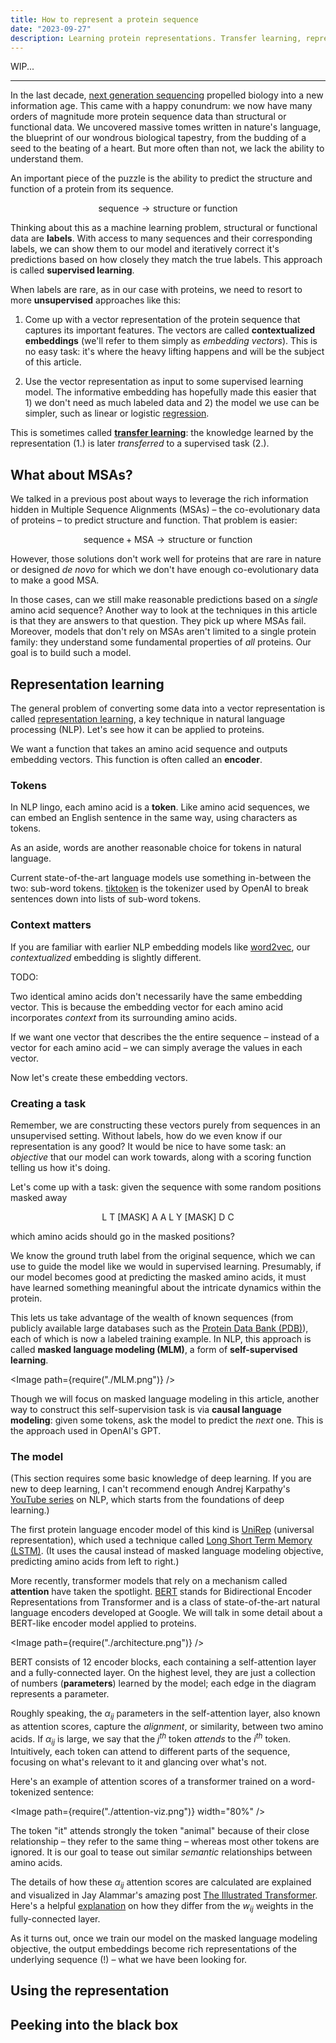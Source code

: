 ```yaml
---
title: How to represent a protein sequence
date: "2023-09-27"
description: Learning protein representations. Transfer learning, representation learning, contextual embeddings, Transformers, masked language modeling, BERT, ESM, attention analysis.
---
```



WIP...

---

In the last decade,
[next generation sequencing](https://en.wikipedia.org/wiki/Massive_parallel_sequencing)
propelled biology into a new information age. This came with a happy conundrum: we now
have many orders of magnitude more protein sequence data than structural or functional
data. We uncovered massive tomes written in nature's language, the blueprint
of our wondrous biological tapestry, from the budding of a seed to the beating
of a heart. But more often than not, we lack the ability to understand them.

An important piece of the puzzle is the ability to predict the structure and function of a
protein from its sequence.

$$
\text{sequence} \longrightarrow \text{structure or function}
$$

Thinking about this as a machine learning problem, structural or functional data are **labels**.
With access to many sequences and their corresponding labels, we can show them to our model and
iteratively correct it's predictions based on how closely they match the true labels.
This approach is called **supervised learning**.

When labels are rare, as in our case with proteins, we need to resort to more **unsupervised**
approaches like this:

1. Come up with a vector representation of the protein sequence that captures its important
   features. The vectors are called **contextualized embeddings** (we'll refer to them simply
   as _embedding vectors_). This is no easy task: it's where the heavy lifting happens and
   will be the subject of this article.

   <AminoAcidEmbedding />

2. Use the vector representation as input to some supervised learning model. The informative
   embedding has hopefully made this easier that 1) we don't need as much labeled data and 2)
   the model we use can be simpler, such as linear or logistic
   [regression](https://en.wikipedia.org/wiki/Regression_analysis).

This is sometimes called [**transfer learning**](https://en.wikipedia.org/wiki/Transfer_learning):
the knowledge learned by the representation (1.) is later _transferred_ to a supervised task (2.).

## What about MSAs?

We talked in a <Link to="/protein-evolution">previous post</Link> about ways to leverage
the rich information hidden in Multiple Sequence Alignments (MSAs) – the co-evolutionary data
of proteins – to predict structure and function. That problem is easier:

$$
\text{sequence} + \text{MSA} \longrightarrow \text{structure or function}
$$

However, those solutions don't work well for proteins that are rare in nature or designed
_de novo_ for which we don't have enough co-evolutionary data to make a good MSA.

In those cases, can we still make reasonable predictions based on a _single_ amino acid sequence?
Another way to look at the techniques in this article is that they are answers to that
question. They pick up where MSAs fail. Moreover, models that don't rely on MSAs aren't limited to a
single protein family: they understand some fundamental properties of _all_ proteins. Our goal
is to build such a model.

## Representation learning

The general problem of converting some data into a vector representation is called
[representation learning](https://en.wikipedia.org/wiki/Feature_learning), a key
technique in natural language processing (NLP). Let's see how it can be applied to proteins.

We want a function that takes an amino acid sequence and outputs embedding vectors. This
function is often called an **encoder**.

<AminoAcidEmbeddingEncoding />

### Tokens

In NLP lingo, each amino acid is a **token**. Like amino acid sequences, we can embed an
English sentence in the same way, using characters as tokens.

<CharacterEmbedding />

As an aside, words are another reasonable choice for tokens in natural language.

<WordEmbedding />

Current state-of-the-art language models use something in-between the two: sub-word tokens.
[tiktoken](https://github.com/openai/tiktoken) is the tokenizer used by OpenAI to break sentences
down into lists of sub-word tokens.

### Context matters

If you are familiar with earlier NLP embedding models like
[word2vec](https://en.wikipedia.org/wiki/Word2vec), our _contextualized_ embedding is slightly
different.

TODO:

Two identical amino acids don't necessarily have the same embedding vector. This is because
the embedding vector for each amino acid incorporates _context_ from its surrounding
amino acids.

If we want one vector that describes the the entire sequence – instead of a vector for each
amino acid – we can simply average the values in each vector.

Now let's create these embedding vectors.

### Creating a task

Remember, we are constructing these vectors purely from sequences in an unsupervised setting.
Without labels, how do we even know if our representation is any good? It would be nice to
have some task: an _objective_ that our model can work towards, along with a scoring function
telling us how it's doing.

Let's come up with a task: given the sequence with some random positions masked away

$$
\text{L  T [MASK] A  A  L  Y [MASK] D  C}
$$

which amino acids should go in the masked positions?

We know the ground truth label from the original sequence, which we can use to guide the model
like we would in supervised learning. Presumably, if our model becomes good at predicting the
masked amino acids, it must have learned something meaningful about the intricate dynamics within
the protein.

This lets us take advantage of the wealth of known sequences (from publicly available large
databases such as the [Protein Data Bank (PDB)](https://www.rcsb.org/)), each of which is now
a labeled training example. In NLP, this approach is called **masked language modeling (MLM)**,
a form of **self-supervised learning**.

<Image path={require("./MLM.png")} />

Though we will focus on masked language modeling in this article, another way to construct
this self-supervision task is via **causal language modeling**: given some
tokens, ask the model to predict the _next_ one. This is the approach used in OpenAI's GPT.

### The model

(This section requires some basic knowledge of deep learning. If you are new to deep learning,
I can't recommend enough Andrej Karpathy's
[YouTube series](https://youtu.be/VMj-3S1tku0?si=jd52N4a0ZpWQNUQy) on NLP, which starts from
the foundations of deep learning.)

The first protein language encoder model of this kind is
[UniRep](https://www.nature.com/articles/s41592-019-0598-1) (universal representation),
which used a technique called
[Long Short Term Memory (LSTM)](https://en.wikipedia.org/wiki/Long_short-term_memory). (It uses
the causal instead of masked language modeling objective, predicting amino acids from left to
right.)

More recently, transformer models that rely on a mechanism called **attention** have taken the
spotlight. [BERT](<https://en.wikipedia.org/wiki/BERT_(language_model)>) stands for Bidirectional
Encoder Representations from Transformer and is a class of state-of-the-art natural language
encoders developed at Google. We will talk in some detail about a BERT-like encoder model applied
to proteins.

<Image path={require("./architecture.png")} />

BERT consists of 12 encoder blocks, each containing a self-attention layer and a
fully-connected layer. On the highest level, they are just a collection of numbers
(**parameters**) learned by the model; each edge in the diagram represents a parameter.

Roughly speaking, the $\alpha_{ij}$ parameters in the self-attention layer, also known as
attention scores, capture the _alignment_, or similarity, between two amino acids. If
$\alpha_{ij}$ is large, we say that the $j^{th}$ token _attends_ to the $i^{th}$ token.
Intuitively, each token can attend to different parts of the sequence, focusing on what's
relevant to it and glancing over what's not.

Here's an example of attention scores of a transformer trained on a word-tokenized
sentence:

<Image path={require("./attention-viz.png")} width="80%" />

The token "it" attends strongly the token "animal" because of their close relationship
– they refer to the same thing – whereas most other tokens are ignored. It is our goal
to tease out similar _semantic_ relationships between amino acids.

The details of how these $\alpha_{ij}$ attention scores are calculated are explained
and visualized in Jay Alammar's amazing post
[The Illustrated Transformer](http://jalammar.github.io/illustrated-transformer/).
Here's a helpful [explanation](https://twitter.com/rasbt/status/1629884953965068288) on
how they differ from the $w_{ij}$ weights in the fully-connected layer.

As it turns out, once we train our model on the masked language modeling objective,
the output embeddings become rich representations of the underlying sequence (!) –
what we have been looking for.

## Using the representation

## Peeking into the black box
